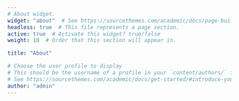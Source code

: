 ```yaml
---
# About widget.
widget: "about"  # See https://sourcethemes.com/academic/docs/page-builder/
headless: true  # This file represents a page section.
active: true  # Activate this widget? true/false
weight: 10  # Order that this section will appear in.

title: "About"

# Choose the user profile to display
# This should be the username of a profile in your `content/authors/` folder.
# See https://sourcethemes.com/academic/docs/get-started/#introduce-yourself
author: "admin" 
---
```

